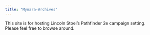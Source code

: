 ```yaml
---
title: "Mynara-Archives"
---
```

This site is for hosting Lincoln Stoel's Pathfinder 2e campaign setting. Please feel free to browse around.

